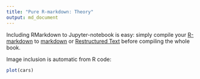 ```yaml
---
title: "Pure R-markdown: Theory"
output: md_document
---
```


Including RMarkdown to Jupyter-notebook is easy: simply compile your [R-markdown](https://rmarkdown.rstudio.com/) to [markdown](https://www.markdownguide.org/) or [Restructured Text](https://www.writethedocs.org/guide/writing/reStructuredText/) before compiling the whole book.

Image inclusion is automatic from R code:

```r
plot(cars)
```